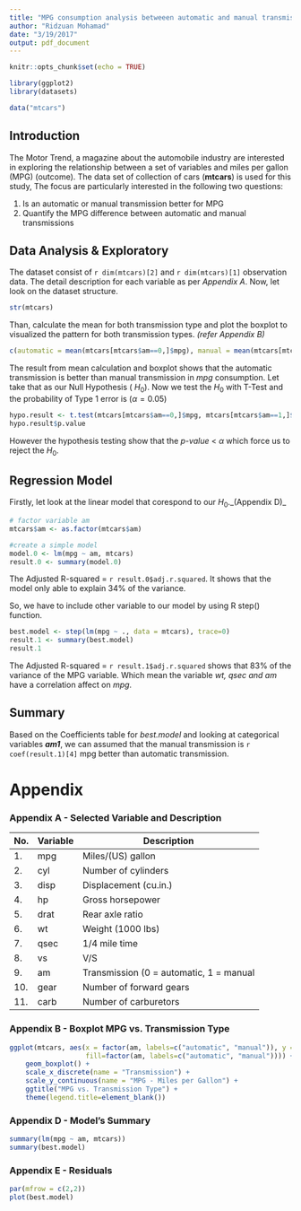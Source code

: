 ```yaml
---
title: "MPG consumption analysis betweeen automatic and manual transmissions"
author: "Ridzuan Mohamad"
date: "3/19/2017"
output: pdf_document
---
```


```r
knitr::opts_chunk$set(echo = TRUE)

library(ggplot2)
library(datasets)

data("mtcars")
```

## Introduction
The Motor Trend, a magazine about the automobile industry are interested in exploring the relationship between a set of variables and miles per gallon (MPG) (outcome). The data set of collection of cars (**mtcars**) is used for this study, The focus are particularly interested in the following two questions:

1. Is an automatic or manual transmission better for MPG
2. Quantify the MPG difference between automatic and manual transmissions

## Data Analysis & Exploratory
The dataset consist of `r dim(mtcars)[2]` and `r dim(mtcars)[1]` observation data. The detail description for each variable as per _Appendix A_. Now, let look on the dataset structure.
```r
str(mtcars)
```

Than, calculate the mean for both transmission type and plot the boxplot to visualized the pattern for both transmission types. _(refer Appendix B)_
```r
c(automatic = mean(mtcars[mtcars$am==0,]$mpg), manual = mean(mtcars[mtcars$am==1,]$mpg))
```

The result from mean calculation and boxplot shows that the automatic transmission is better than manual transmission in _mpg_ consumption. Let take that as our Null Hypothesis ( $H_0$). Now we test the $H_0$ with T-Test and the probability of Type 1 error is ($\alpha = 0.05$)

```r
hypo.result <- t.test(mtcars[mtcars$am==0,]$mpg, mtcars[mtcars$am==1,]$mpg)
hypo.result$p.value
```

However the hypothesis testing show that the _p-value_ < $\alpha$ which force us to reject the $H_0$.

## Regression Model

Firstly, let look at the linear model that corespond to our $H_0$._(Appendix D)_ 

```r
# factor variable am
mtcars$am <- as.factor(mtcars$am) 

#create a simple model
model.0 <- lm(mpg ~ am, mtcars)
result.0 <- summary(model.0)
```

The Adjusted R-squared = `r result.0$adj.r.squared`. It shows that the model only able to explain 34% of the variance. 

So, we have to include other variable to our model by using R step() function.

```r
best.model <- step(lm(mpg ~ ., data = mtcars), trace=0)
result.1 <- summary(best.model)
result.1
```

The Adjusted R-squared = `r result.1$adj.r.squared` shows that 83% of the variance of the MPG variable. Which mean the variable _wt, qsec and am_ have a correlation affect on _mpg_.

## Summary

Based on the Coefficients table for _best.model_ and looking at categorical variables ***am1***, we can assumed that the manual transmission is `r coef(result.1)[4]` mpg better than automatic transmission.

\newpage

# Appendix

### Appendix A - Selected Variable and Description

No.| Variable | Description
---|----------|----------------------
1. |mpg      | Miles/(US) gallon
2. |cyl	     | Number of cylinders
3. |disp	 | Displacement (cu.in.)
4. |hp	     | Gross horsepower
5. |drat	 | Rear axle ratio
6. |wt	     | Weight (1000 lbs)
7. |qsec	 | 1/4 mile time
8. |vs	     | V/S
9. |am	     | Transmission (0 = automatic, 1 = manual
10. |gear	 | Number of forward gears
11. |carb	 | Number of carburetors

### Appendix B - Boxplot MPG vs. Transmission Type
```r
ggplot(mtcars, aes(x = factor(am, labels=c("automatic", "manual")), y = mpg, 
                   fill=factor(am, labels=c("automatic", "manual")))) +
    geom_boxplot() +
    scale_x_discrete(name = "Transmission") +
    scale_y_continuous(name = "MPG - Miles per Gallon") +
    ggtitle("MPG vs. Transmission Type") +
    theme(legend.title=element_blank())
```

### Appendix D - Model's Summary 
```r
summary(lm(mpg ~ am, mtcars))
summary(best.model)
```

### Appendix E - Residuals

```r
par(mfrow = c(2,2))
plot(best.model)
```

